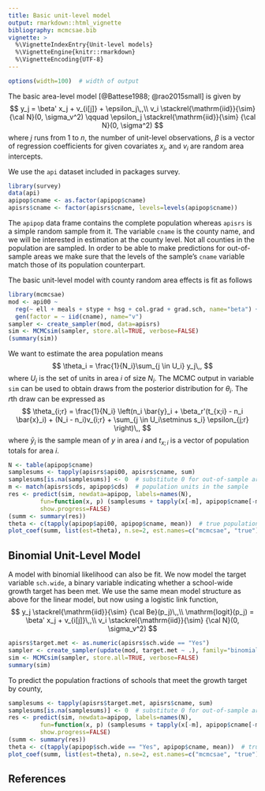 ---
title: Basic unit-level model
output: rmarkdown::html_vignette
bibliography: mcmcsae.bib
vignette: >
  %\VignetteIndexEntry{Unit-level models}
  %\VignetteEngine{knitr::rmarkdown}
  %\VignetteEncoding{UTF-8}
---

```{r, echo=FALSE}
options(width=100)  # width of output
```


The basic area-level model [@Battese1988; @rao2015small] is given by
$$
y_j = \beta' x_j + v_{i[j]} + \epsilon_j\,,\\
v_i \stackrel{\mathrm{iid}}{\sim} {\cal N}(0, \sigma_v^2) \qquad \epsilon_j \stackrel{\mathrm{iid}}{\sim} {\cal N}(0, \sigma^2)
$$
where $j$ runs from 1 to $n$, the number of unit-level observations, $\beta$ is a vector of regression coefficients for given covariates $x_j$, and $v_i$ are random area intercepts.

We use the `api` dataset included in packages survey.

```{r, message=FALSE}
library(survey)
data(api)
apipop$cname <- as.factor(apipop$cname)
apisrs$cname <- factor(apisrs$cname, levels=levels(apipop$cname))
```

The `apipop` data frame contains the complete population whereas `apisrs` is a simple
random sample from it.
The variable `cname` is the county name, and we will be interested in estimation
at the county level. Not all counties in the population are sampled. In order to be
able to make predictions for out-of-sample areas we make sure that the levels of the
sample's `cname` variable match those of its population counterpart.

The basic unit-level model
with county random area effects is fit as follows
```{r, message=FALSE}
library(mcmcsae)
mod <- api00 ~ 
  reg(~ ell + meals + stype + hsg + col.grad + grad.sch, name="beta") +
  gen(factor = ~ iid(cname), name="v")
sampler <- create_sampler(mod, data=apisrs)
sim <- MCMCsim(sampler, store.all=TRUE, verbose=FALSE)
(summary(sim))
```

We want to estimate the area population means
$$
\theta_i = \frac{1}{N_i}\sum_{j \in U_i} y_j\,,
$$
where $U_i$ is the set of units in area $i$ of size $N_i$.
The MCMC output in variable `sim` can be used to obtain draws from the posterior distribution for $\theta_i$. The $r$th draw can be expressed as
$$
\theta_{i;r} = \frac{1}{N_i} \left(n_i \bar{y}_i + \beta_r'(t_{x;i} - n_i \bar{x}_i) + (N_i - n_i)v_{i;r} + \sum_{j \in U_i\setminus s_i} \epsilon_{j;r} \right)\,,
$$
where $\bar{y}_i$ is the sample mean of $y$ in area $i$ and $t_{x;i}$ is a vector of population totals for area $i$.

```{r, fig.width=7, fig.height=7, fig.align="center"}
N <- table(apipop$cname)
samplesums <- tapply(apisrs$api00, apisrs$cname, sum)
samplesums[is.na(samplesums)] <- 0  # substitute 0 for out-of-sample areas
m <- match(apisrs$cds, apipop$cds)  # population units in the sample
res <- predict(sim, newdata=apipop, labels=names(N),
         fun=function(x, p) (samplesums + tapply(x[-m], apipop$cname[-m], sum ))/N,
         show.progress=FALSE)
(summ <- summary(res))
theta <- c(tapply(apipop$api00, apipop$cname, mean))  # true population quantities
plot_coef(summ, list(est=theta), n.se=2, est.names=c("mcmcsae", "true"), maxrows=30)
```


## Binomial Unit-Level Model

A model with binomial likelihood can also be fit. We now model the target variable `sch.wide`, a binary variable indicating whether a school-wide growth target has been met.
We use the same mean model structure as above for the linear model, but now using a logistic link function,
$$
y_j \stackrel{\mathrm{iid}}{\sim} {\cal Be}(p_j)\,,\\
\mathrm{logit}(p_j) = \beta' x_j + v_{i[j]}\,,\\
v_i \stackrel{\mathrm{iid}}{\sim} {\cal N}(0, \sigma_v^2)
$$

```{r}
apisrs$target.met <- as.numeric(apisrs$sch.wide == "Yes")
sampler <- create_sampler(update(mod, target.met ~ .), family="binomial", data=apisrs)
sim <- MCMCsim(sampler, store.all=TRUE, verbose=FALSE)
summary(sim)
```

To predict the population fractions of schools that meet the growth target by county,
```{r, fig.width=7, fig.height=7, fig.align="center"}
samplesums <- tapply(apisrs$target.met, apisrs$cname, sum)
samplesums[is.na(samplesums)] <- 0  # substitute 0 for out-of-sample areas
res <- predict(sim, newdata=apipop, labels=names(N),
         fun=function(x, p) (samplesums + tapply(x[-m], apipop$cname[-m], sum ))/N,
         show.progress=FALSE)
(summ <- summary(res))
theta <- c(tapply(apipop$sch.wide == "Yes", apipop$cname, mean))  # true population quantities
plot_coef(summ, list(est=theta), n.se=2, est.names=c("mcmcsae", "true"), maxrows=30)
```


## References
